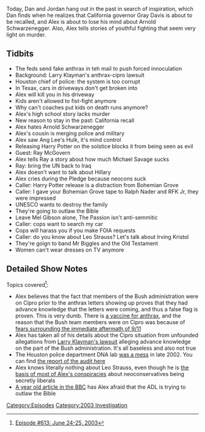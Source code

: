 {{DEFAULTSORT:
    #_EPISODE_0613:June 24-25, 2003
}}{{Episode
    | title             = June 24-25, 2003
    | caption           = Listen to this episode on [https://knowledgefight.libsyn.com/613-june-24-25-2003 Libsyn] [https://open.spotify.com/episode/2NlH3FjlcwIfCMTSPKr2Uo Spotify]
    | episodeNumber     = 613
    | length            = 01:31:57
    | airDate           = November 5, 2021
    | coverageStartDate = June 24, 2003
    | coverageEndDate   = June 25, 2003
    | episodeType       = [[:Category:2003 Investigation|2003 Investigation]]
    | appearance        = [[Larry Klayman]], [[Arnold Schwarzenegger]], [[Ray McGovern]], [[Michael Savage]], [[Ralph Nader]], [[RFK Jr]], [[Mel Gibson]], [[Leo Strauss]], [[Irving Kristol]]
    | oocDrop           = Barney, you're on the air
    | previousEpisode   = [[612: October 31, 2021]]
    | nextEpisode       = [[614: The Purge of Gates]]
}}

{{Stub}}

Today, Dan and Jordan hang out in the past in search of inspiration, which Dan finds when he realizes that California governor Gray Davis is about to be recalled, and Alex is about to lose his mind about Arnold Schwarzenegger.  Also, Alex tells stories of youthful fighting that seem very light on murder.

==Tidbits==

*The feds send fake anthrax in teh mail to push forced innoculation
*Background: Larry Klayman's anthrax-cipro lawsuit
*Houston chief of police: the system is too corrupt
*In Texax, cars in driveways don't get broken into
*Alex will kill you in his driveway
*Kids aren't allowed to fist-fight anymore
*Why can't coaches put kids on death runs anymore?
*Alex's high school story lacks murder
*New reason to stay in the past: California recall
*Alex hates Arnold Schwarzenegger
*Alex's cousin is merging police and military
*Alex saw Ang Lee's Hulk, it's mind control
*Releasing Harry Potter on the solstice blocks it from being seen as evil
*Guest: Ray McGovern
*Alex tells Ray a story about how much Michael Savage sucks
*Ray: bring the UN back to Iraq
*Alex doesn't want to talk about Hillary
*Alex cries during the Pledge because neocons suck
*Caller: Harry Potter release is a distraction from Bohemian Grove
*Caller: I gave your Bohemian Grove tape to Ralph Nader and RFK Jr, they were impressed
*UNESCO wants to destroy the family
*They're going to outlaw the Bible
*Leave Mel Gibson alone, The Passion isn't anti-semmitic
*Caller: cops want to search my car
*Cops will harass you if you make FOIA requests
*Caller: do you know about Leo Strauss? Let's talk about Irving Kristol
*They're goign to band Mr Biggles and the Old Testament
*Women can't wear dresses on TV anymore

==Detailed Show Notes==

Topics covered<ref>[https://knowledgefight.com/research/2021/11/4/episode-613-june-24-25-2003 Episode #613: June 24-25, 2003]</ref>:

*Alex believes that the fact that members of the Bush administration were on Cipro prior to the anthrax letters showing up proves that they had advance knowledge that the letters were coming, and thus a false flag is proven. This is very dumb. There is [https://my.clevelandclinic.org/health/diseases/10853-anthrax a vaccine for anthrax], and the reason that the Bush team members were on Cipro was because of [https://www.politico.eu/article/were-the-only-plane-in-the-sky-september-11-george-bush/ fears surrounding the immediate aftermath of 9/11]
*Alex has taken all of his details about the Cipro situation from unfounded allegations from [https://www.nytimes.com/2002/06/08/us/traces-of-terror-suit-seeking-anthrax-documents-is-filed.html Larry Klayman's lawsuit] alleging advance knowledge on the part of the Bush administration. It's all baseless and also not true
*The Houston police department DNA lab [https://tulsaworld.com/archive/leaky-roof-not-only-woe-in-houston-police-lab/article_8a5be91d-3afd-506f-bd2a-bf0a203bdf2c.html was a mess] in late 2002. You can find [http://www.hpdlabinvestigation.org/reports/070613report.pdf the report of the audit here]
*Alex knows literally nothing about Leo Strauss, even though he is [https://web.archive.org/web/20050206192824/http://www.atimes.com/atimes/Middle_East/EE09Ak01.html the basis of most of Alex's conspiracies] about neoconservatives being secretly liberals
*[http://news.bbc.co.uk/2/hi/uk_news/politics/1947370.stm A year old article in the BBC] has Alex afraid that the ADL is trying to outlaw the Bible

[[Category:Episodes]]
[[Category:2003 Investigation]]
